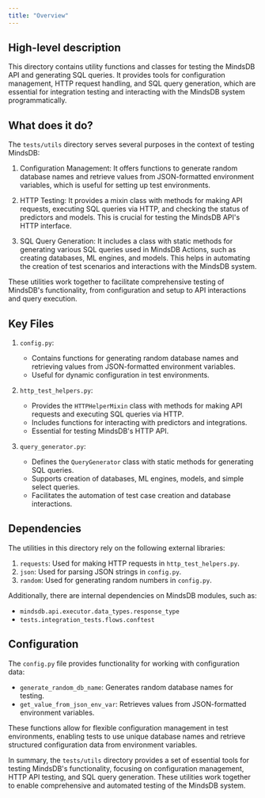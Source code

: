 ```yaml
---
title: "Overview"
---
```


## High-level description
This directory contains utility functions and classes for testing the MindsDB API and generating SQL queries. It provides tools for configuration management, HTTP request handling, and SQL query generation, which are essential for integration testing and interacting with the MindsDB system programmatically.

## What does it do?
The `tests/utils` directory serves several purposes in the context of testing MindsDB:

1. Configuration Management: It offers functions to generate random database names and retrieve values from JSON-formatted environment variables, which is useful for setting up test environments.

2. HTTP Testing: It provides a mixin class with methods for making API requests, executing SQL queries via HTTP, and checking the status of predictors and models. This is crucial for testing the MindsDB API's HTTP interface.

3. SQL Query Generation: It includes a class with static methods for generating various SQL queries used in MindsDB Actions, such as creating databases, ML engines, and models. This helps in automating the creation of test scenarios and interactions with the MindsDB system.

These utilities work together to facilitate comprehensive testing of MindsDB's functionality, from configuration and setup to API interactions and query execution.

## Key Files

1. `config.py`:
   - Contains functions for generating random database names and retrieving values from JSON-formatted environment variables.
   - Useful for dynamic configuration in test environments.

2. `http_test_helpers.py`:
   - Provides the `HTTPHelperMixin` class with methods for making API requests and executing SQL queries via HTTP.
   - Includes functions for interacting with predictors and integrations.
   - Essential for testing MindsDB's HTTP API.

3. `query_generator.py`:
   - Defines the `QueryGenerator` class with static methods for generating SQL queries.
   - Supports creation of databases, ML engines, models, and simple select queries.
   - Facilitates the automation of test case creation and database interactions.

## Dependencies
The utilities in this directory rely on the following external libraries:

1. `requests`: Used for making HTTP requests in `http_test_helpers.py`.
2. `json`: Used for parsing JSON strings in `config.py`.
3. `random`: Used for generating random numbers in `config.py`.

Additionally, there are internal dependencies on MindsDB modules, such as:

- `mindsdb.api.executor.data_types.response_type`
- `tests.integration_tests.flows.conftest`

## Configuration
The `config.py` file provides functionality for working with configuration data:

- `generate_random_db_name`: Generates random database names for testing.
- `get_value_from_json_env_var`: Retrieves values from JSON-formatted environment variables.

These functions allow for flexible configuration management in test environments, enabling tests to use unique database names and retrieve structured configuration data from environment variables.

In summary, the `tests/utils` directory provides a set of essential tools for testing MindsDB's functionality, focusing on configuration management, HTTP API testing, and SQL query generation. These utilities work together to enable comprehensive and automated testing of the MindsDB system.